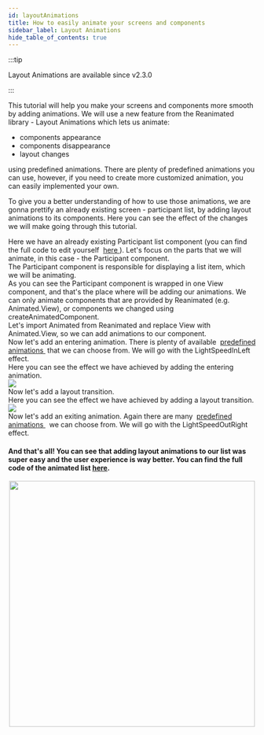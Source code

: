 ```yaml
---
id: layoutAnimations
title: How to easily animate your screens and components
sidebar_label: Layout Animations
hide_table_of_contents: true
---
```



:::tip

Layout Animations are available since v2.3.0

:::

This tutorial will help you make your screens and components more smooth by adding animations.
We will use a new feature from the Reanimated library - Layout Animations which lets us animate:

- components appearance
- components disappearance
- layout changes

using predefined animations. There are plenty of predefined animations you can use, however,
if you need to create more customized animation, you can easily implemented your own.

To give you a better understanding of how to use those animations,
we are gonna prettify an already existing screen - participant list, by adding layout animations to its components.
Here you can see the effect of the changes we will make going through this tutorial.

<BeforeAndAfter before={Before} after={After} />

<TutorialStep title="Screen Introduction">
  <div>
    Here we have an already existing Participant list component (you can find
    the full code to edit yourself&nbsp;
    <a href="https://gist.github.com/jmysliv/87b15453aab173a63a4d22fcc5b1d603">
      here
    </a>). Let's focus on the parts that we will animate, in this case - the Participant
    component.
  </div>
  <FullCode />
</TutorialStep>
<TutorialStep title="Participant component">
  <div>
    The Participant component is responsible for displaying a list item, which
    we will be animating.
  </div>
  <ParticipantComponent />
</TutorialStep>
<TutorialStep title="Participant component internals">
  <div>
    As you can see the Participant component is wrapped in one View component,
    and that's the place where will be adding our animations. We can only
    animate components that are provided by Reanimated (e.g. Animated.View), or
    components we changed using createAnimatedComponent.
  </div>
  <ParticipantInternals />
</TutorialStep>
<TutorialStep title="Step 1">
  <div>
    Let's import Animated from Reanimated and replace View with Animated.View,
    so we can add animations to our component.
  </div>
  <Step1 />
</TutorialStep>
<TutorialStep title="Step 2">
  <div>
    Now let's add an entering animation. There is plenty of available&nbsp;
    <a href="https://docs.swmansion.com/react-native-reanimated/docs/api/LayoutAnimations/entryAnimations">
      predefined animations
    </a>
    &nbsp;that we can choose from. We will go with the LightSpeedInLeft effect.
  </div>
  <Step2 />
</TutorialStep>
<TutorialStep title="Current result">
  <div>
    Here you can see the effect we have achieved by adding the entering
    animation.
  </div>
  <img
    src={Entering}
    style={{ height: "500px", width: "auto", borderRadius: "5%" }}
  />
</TutorialStep>
<TutorialStep title="Step 3">
  <div>Now let's add a layout transition.</div>
  <Step3 />
</TutorialStep>
<TutorialStep title="Current result">
  <div>
    Here you can see the effect we have achieved by adding a layout transition.
  </div>
  <img
    src={Layout}
    style={{ height: "500px", width: "auto", borderRadius: "5%" }}
  />
</TutorialStep>
<TutorialStep title="Step 4">
  <div>
    Now let's add an exiting animation. Again there are many&nbsp;
    <a href="https://docs.swmansion.com/react-native-reanimated/docs/api/LayoutAnimations/exitingAnimations">
      predefined animations
    </a>
    &nbsp; we can choose from. We will go with the LightSpeedOutRight effect.
  </div>
  <Step4 />
</TutorialStep>

#### And that's all! You can see that adding layout animations to our list was super easy and the user experience is way better. You can find the full code of the animated list [here](https://gist.github.com/jmysliv/0056d6cd3021883ea0f2c7f4af0526b2).

<center>
  <img src={After} height="500px" style={{ borderRadius: "5%" }} />
</center>
